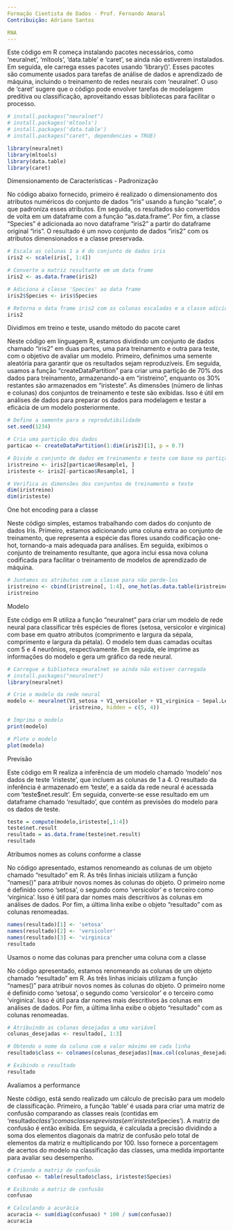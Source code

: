 ---
Formação Cientista de Dados - Prof. Fernando Amaral
Contribuição: Adriano Santos

RNA
---

Este código em R começa instalando pacotes necessários, como 'neuralnet', 'mltools', 'data.table' e 'caret', se ainda não estiverem instalados. Em seguida, ele carrega esses pacotes usando 'library()'. Esses pacotes são comumente usados para tarefas de análise de dados e aprendizado de máquina, incluindo o treinamento de redes neurais com 'neuralnet'. O uso de 'caret' sugere que o código pode envolver tarefas de modelagem preditiva ou classificação, aproveitando essas bibliotecas para facilitar o processo.
```{r}

# install.packages("neuralnet")
# install.packages('mltools')
# install.packages('data.table')
# install.packages("caret", dependencies = TRUE)

library(neuralnet)
library(mltools)
library(data.table)
library(caret)

```

Dimensionamento de Características - Padronização

No código abaixo fornecido, primeiro é realizado o dimensionamento dos atributos numéricos do conjunto de dados "iris" usando a função "scale", o que padroniza esses atributos. Em seguida, os resultados são convertidos de volta em um dataframe com a função "as.data.frame". Por fim, a classe "Species" é adicionada ao novo dataframe "iris2" a partir do dataframe original "iris". O resultado é um novo conjunto de dados "iris2" com os atributos dimensionados e a classe preservada.

```{r}

# Escala as colunas 1 a 4 do conjunto de dados iris
iris2 <- scale(iris[, 1:4])

# Converte a matriz resultante em um data frame
iris2 <- as.data.frame(iris2)

# Adiciona a classe 'Species' ao data frame
iris2$Species <- iris$Species

# Retorna o data frame iris2 com as colunas escaladas e a classe adicionada
iris2

```

Dividimos em treino e teste, usando método do pacote caret

Neste código em linguagem R, estamos dividindo um conjunto de dados chamado "iris2" em duas partes, uma para treinamento e outra para teste, com o objetivo de avaliar um modelo. Primeiro, definimos uma semente aleatória para garantir que os resultados sejam reproduzíveis. Em seguida, usamos a função "createDataPartition" para criar uma partição de 70% dos dados para treinamento, armazenando-a em "iristreino", enquanto os 30% restantes são armazenados em "iristeste". As dimensões (número de linhas e colunas) dos conjuntos de treinamento e teste são exibidas. Isso é útil em análises de dados para preparar os dados para modelagem e testar a eficácia de um modelo posteriormente.

```{r}
# Define a semente para a reprodutibilidade
set.seed(1234)

# Cria uma partição dos dados
particao <- createDataPartition(1:dim(iris2)[1], p = 0.7)

# Divide o conjunto de dados em treinamento e teste com base na partição
iristreino <- iris2[particao$Resample1, ]
iristeste <- iris2[-particao$Resample1, ]

# Verifica as dimensões dos conjuntos de treinamento e teste
dim(iristreino)
dim(iristeste)

```

One hot encoding para a classe

Neste código simples, estamos trabalhando com dados do conjunto de dados Iris. Primeiro, estamos adicionando uma coluna extra ao conjunto de treinamento, que representa a espécie das flores usando codificação one-hot, tornando-a mais adequada para análises. Em seguida, exibimos o conjunto de treinamento resultante, que agora inclui essa nova coluna codificada para facilitar o treinamento de modelos de aprendizado de máquina.

```{r}
# Juntamos os atributos com a classe para não perde-los
iristreino <- cbind(iristreino[, 1:4], one_hot(as.data.table(iristreino[, 5])))
iristreino

```

Modelo

Este código em R utiliza a função "neuralnet" para criar um modelo de rede neural para classificar três espécies de flores (setosa, versicolor e virginica) com base em quatro atributos (comprimento e largura da sépala, comprimento e largura da pétala). O modelo tem duas camadas ocultas com 5 e 4 neurônios, respectivamente. Em seguida, ele imprime as informações do modelo e gera um gráfico da rede neural.

```{r}
# Carregue a biblioteca neuralnet se ainda não estiver carregada
# install.packages("neuralnet")
library(neuralnet)

# Crie o modelo da rede neural
modelo <- neuralnet(V1_setosa + V1_versicolor + V1_virginica ~ Sepal.Length + Sepal.Width + Petal.Length + Petal.Width, 
                    iristreino, hidden = c(5, 4))

# Imprima o modelo
print(modelo)

# Plote o modelo
plot(modelo)


```

Previsão

Este código em R realiza a inferência de um modelo chamado 'modelo' nos dados de teste 'iristeste', que incluem as colunas de 1 a 4. O resultado da inferência é armazenado em 'teste', e a saída da rede neural é acessada com 'teste$net.result'. Em seguida, converte-se esse resultado em um dataframe chamado 'resultado', que contém as previsões do modelo para os dados de teste.

```{r}
teste = compute(modelo,iristeste[,1:4])
teste$net.result
resultado = as.data.frame(teste$net.result)
resultado
```

Atribumos nomes as coluns conforme a classe

No código apresentado, estamos renomeando as colunas de um objeto chamado "resultado" em R. As três linhas iniciais utilizam a função "names()" para atribuir novos nomes às colunas do objeto. O primeiro nome é definido como 'setosa', o segundo como 'versicolor' e o terceiro como 'virginica'. Isso é útil para dar nomes mais descritivos às colunas em análises de dados. Por fim, a última linha exibe o objeto "resultado" com as colunas renomeadas.

```{r}
names(resultado)[1] <- 'setosa'
names(resultado)[2] <- 'versicolor'
names(resultado)[3] <- 'virginica'
resultado
```

Usamos o nome das colunas para prencher uma coluna com a classe

No código apresentado, estamos renomeando as colunas de um objeto chamado "resultado" em R. As três linhas iniciais utilizam a função "names()" para atribuir novos nomes às colunas do objeto. O primeiro nome é definido como 'setosa', o segundo como 'versicolor' e o terceiro como 'virginica'. Isso é útil para dar nomes mais descritivos às colunas em análises de dados. Por fim, a última linha exibe o objeto "resultado" com as colunas renomeadas.

```{r}
# Atribuindo as colunas desejadas a uma variável
colunas_desejadas <- resultado[, 1:3]

# Obtendo o nome da coluna com o valor máximo em cada linha
resultado$class <- colnames(colunas_desejadas)[max.col(colunas_desejadas, ties.method = 'first')]

# Exibindo o resultado
resultado

```

Avaliamos a performance

Neste código, está sendo realizado um cálculo de precisão para um modelo de classificação. Primeiro, a função 'table' é usada para criar uma matriz de confusão comparando as classes reais (contidas em 'resultado$class') com as classes previstas (em 'iristeste$Species'). A matriz de confusão é então exibida. Em seguida, é calculada a precisão dividindo a soma dos elementos diagonais da matriz de confusão pelo total de elementos da matriz e multiplicando por 100. Isso fornece a porcentagem de acertos do modelo na classificação das classes, uma medida importante para avaliar seu desempenho.

```{r}
# Criando a matriz de confusão
confusao <- table(resultado$class, iristeste$Species)

# Exibindo a matriz de confusão
confusao

# Calculando a acurácia
acuracia <- sum(diag(confusao) * 100 / sum(confusao))
acuracia

```
